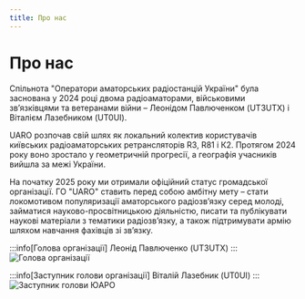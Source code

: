 ```yaml
---
title: Про нас
---
```



# Про нас



Спільнота "Оператори аматорських радіостанцій України" була заснована у 2024 році двома радіоаматорами, військовими 
зв’язківцями та ветеранами війни – Леонідом Павлюченком (UT3UTX) і Віталієм Лазебником (UT0UI).

UARO розпочав свій шлях як локальний колектив користувачів київських радіоаматорських ретрансляторів R3, R81 і К2. 
Протягом 2024 року воно зростало у геометричній прогресії, а географія учасників вийшла за межі України.

На початку 2025 року ми отримали офіційний статус громадської організації. ГО "UARO" ставить перед собою амбітну мету – 
стати локомотивом популяризації аматорського радіозв’язку серед молоді, займатися науково-просвітницькою діяльністю, 
писати та публікувати наукові матеріали з тематики радіозв’язку, а також підтримувати армію шляхом навчання фахівців зі зв’язку.

:::info[Голова організації]
Леонід Павлюченко (UT3UTX)
:::
<Image src={golova_uaro} alt="Голова організації" width={400} height={400} align="center"/>

:::info[Заступник голови організації]
Віталій Лазебник (UT0UI)
:::
<Image src={zam_uaro} alt="Заступник голови ЮАРО" width={400} height={400} align="center"/>
